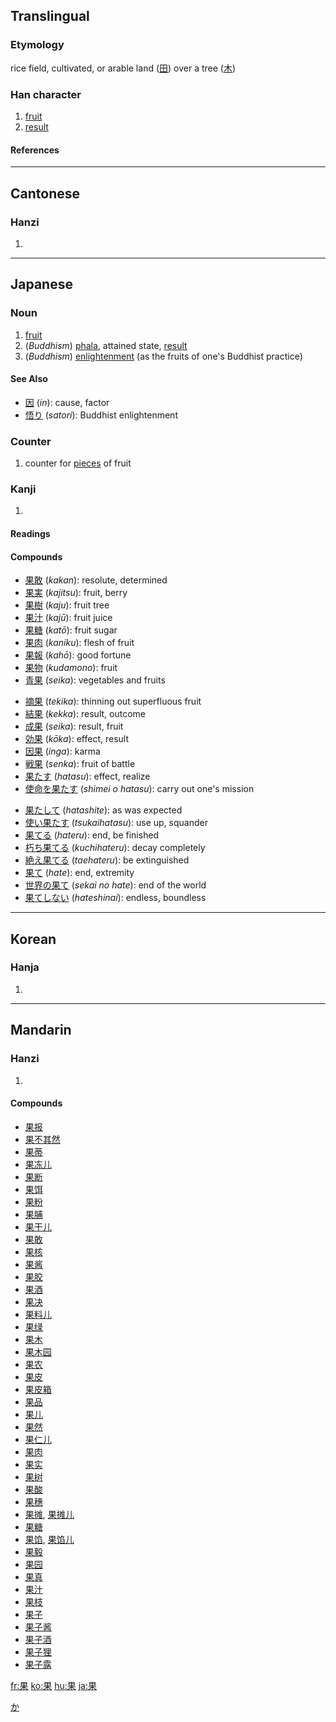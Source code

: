 ==Translingual==
===Etymology===
rice field, cultivated, or arable land ([[田]]) over a tree ([[木]])
===Han character===
{{Han char|rn=75|rad=木|as=04|sn=8|four=6090<sub>4</sub>|canj=[[田]][[木]] (WD)}}
# [[fruit]]
# [[result]]
====References====
{{Han ref|kx=0516.110|dkj=14556|dj=0904.050|hdz=21168.110|uh=679C|ud=26524|bh=AA47|bd=43591}}

----
==Cantonese==
===Hanzi===
{{yue-hanzi|jyut=|y=gwo2}}
# {{defn|Cantonese}}

----
==Japanese==
===Noun===
{{ja-noun|k|hira=か|rom=ka}}
# [[fruit]]
# (''Buddhism'') [[phala]], attained state, [[result]]
# (''Buddhism'') [[enlightenment]] (as the fruits of one's Buddhist practice)
[[Category:ja:Buddhism|か]]
====See Also====
* [[因]] (''in''): cause, factor
* [[悟り]] (''satori''): Buddhist enlightenment
===Counter===
{{ja-pos|k|counter|hira=か|rom=ka}}
# counter for [[piece]]s of fruit
===Kanji===
{{ja-kanji|grade=4|rs=木04}}
# {{defn|Japanese}} 
====Readings====
{{ja-readings|on=[[か]] (''ka'')|kun=[[はたす]] ([[果たす]], ''hatasu''), [[はたす]] ([[果す]], ''hatasu''), [[はてる]] ([[果てる]], ''hateru''), [[はて]] ([[果て]], ''hate'')|nanori=[[み]] (''mi'')}}
====Compounds====
{{top3}}
*[[果敢]] (''kakan''): resolute, determined
*[[果実]] (''kajitsu''): fruit, berry
*[[果樹]] (''kaju''): fruit tree
*[[果汁]] (''kajū''): fruit juice
*[[果糖]] (''katō''): fruit sugar
*[[果肉]] (''kaniku''): flesh of fruit
*[[果報]] (''kahō''): good fortune
*[[果物]] (''kudamono''): fruit
*[[青果]] (''seika''): vegetables and fruits
{{mid3}}
*[[摘果]] (''tekika''): thinning out superfluous fruit
*[[結果]] (''kekka''): result, outcome
*[[成果]] (''seika''): result, fruit
*[[効果]] (''kōka''): effect, result
*[[因果]] (''inga''): karma
*[[戦果]] (''senka''): fruit of battle
*[[果たす]] (''hatasu''): effect, realize
*[[使命を果たす]] (''shimei o hatasu''): carry out one's mission
{{mid3}}
*[[果たして]] (''hatashite''): as was expected
*[[使い果たす]] (''tsukaihatasu''): use up, squander
*[[果てる]] (''hateru''): end, be finished
*[[朽ち果てる]] (''kuchihateru''): decay completely
*[[絶え果てる]] (''taehateru''): be extinguished
*[[果て]] (''hate''): end, extremity
*[[世界の果て]] (''sekai no hate''): end of the world
*[[果てしない]] (''hateshinai''): endless, boundless
{{bottom}}
----

==Korean==
===Hanja===
{{ko-hanja|hangeul=과|eumhun=|rv=gwa|mr=kwa|y=kwa}}
# {{defn|Korean}}

----
==Mandarin==
===Hanzi===
{{cmn-hanzi|pin=[[guǒ]] ([[guo3]])|wg=kuo<sup>3</sup>}}
# {{defn|Mandarin}}

====Compounds====
*[[果报]]
*[[果不其然]]
*[[果蒂]]
*[[果冻儿]]
*[[果断]]
*[[果饵]]
*[[果粉]]
*[[果脯]]
*[[果干儿]]
*[[果敢]]
*[[果核]]
*[[果酱]]
*[[果胶]]
*[[果酒]]
*[[果决]]
*[[果料儿]]
*[[果绿]]
*[[果木]]
*[[果木园]]
*[[果农]]
*[[果皮]]
*[[果皮箱]]
*[[果品]]
*[[果儿]]
*[[果然]]
*[[果仁儿]]
*[[果肉]]
*[[果实]]
*[[果树]]
*[[果酸]]
*[[果穗]]
*[[果摊]], [[果摊儿]]
*[[果糖]]
*[[果馅]], [[果馅儿]]
*[[果毅]]
*[[果园]]
*[[果真]]
*[[果汁]]
*[[果枝]]
*[[果子]]
*[[果子酱]]
*[[果子酒]]
*[[果子狸]]
*[[果子露]]

[[fr:果]]
[[ko:果]]
[[hu:果]]
[[ja:果]]